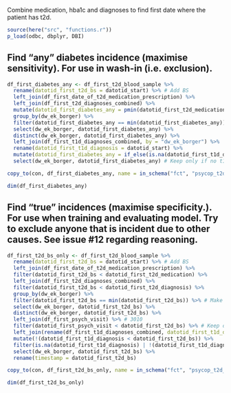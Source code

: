 Combine medication, hba1c and diagnoses to find first date where the patient has t2d.

```r
source(here("src", "functions.r"))
p_load(odbc, dbplyr, DBI)
```

## Find "any" diabetes incidence (maximise sensitivity). For use in wash-in (i.e. exclusion).
```r
df_first_diabetes_any <- df_first_t2d_blood_sample %>% 
  rename(datotid_first_t2d_bs = datotid_start) %>% # Add BS
  left_join(df_first_date_of_t2d_medication_prescription) %>% 
  left_join(df_first_t2d_diagnoses_combined) %>% 
  mutate(datotid_first_diabetes_any = pmin(datotid_first_t2d_medication, datotid_first_t2d_diagnosis, datotid_first_t2d_bs)) %>% 
  group_by(dw_ek_borger) %>% 
  filter(datotid_first_diabetes_any == min(datotid_first_diabetes_any)) %>% # Make sure to only have one record per patient
  select(dw_ek_borger, datotid_first_diabetes_any) %>% 
  distinct(dw_ek_borger, datotid_first_diabetes_any) %>% 
  left_join(df_first_t1d_diagnoses_combined, by = "dw_ek_borger") %>% 
  rename(datotid_first_t1d_diagnosis = datotid_start) %>% 
  mutate(datotid_first_diabetes_any = if_else(is.na(datotid_first_t1d_diagnosis), datotid_first_diabetes_any, min(datotid_first_t1d_diagnosis, datotid_first_diabetes_any))) %>% 
  select(dw_ek_borger, datotid_first_diabetes_any) # Keep only if no t1d diagnosis before t2d: 601

copy_to(con, df_first_diabetes_any, name = in_schema("fct", "psycop_t2d_first_diabetes_any"), overwrite = TRUE, temporary = FALSE)

dim(df_first_diabetes_any)
```

## Find "true" incidences (maximise specificity.). For use when training and evaluating model. Try to exclude anyone that is incident due to other causes. See issue #12 regarding reasoning.
```r
df_first_t2d_bs_only <- df_first_t2d_blood_sample %>% 
  rename(datotid_first_t2d_bs = datotid_start) %>% # Add BS
  left_join(df_first_date_of_t2d_medication_prescription) %>% 
  filter(datotid_first_t2d_bs < datotid_first_t2d_medication) %>% 
  left_join(df_first_t2d_diagnoses_combined) %>% 
  filter(datotid_first_t2d_bs < datotid_first_t2d_diagnosis) %>% 
  group_by(dw_ek_borger) %>% 
  filter(datotid_first_t2d_bs == min(datotid_first_t2d_bs)) %>% # Make sure to only have one record per patient
  select(dw_ek_borger, datotid_first_t2d_bs) %>% 
  distinct(dw_ek_borger, datotid_first_t2d_bs) %>% 
  left_join(df_first_psych_visit) %>% # 3010
  filter(datotid_first_psych_visit < datotid_first_t2d_bs) %>% # Keep only if diabetes is diagnosed after first psych visit: 810
  left_join(rename(df_first_t1d_diagnoses_combined, datotid_first_t1d_diagnosis = datotid_start), by = "dw_ek_borger") %>% 
  mutate(!(datotid_first_t1d_diagnosis < datotid_first_t2d_bs)) %>% 
  filter(is.na(datotid_first_t1d_diagnosis) | !(datotid_first_t1d_diagnosis < datotid_first_t2d_bs)) %>% # Keep only if no t1d diagnosis before t2d: 601
  select(dw_ek_borger, datotid_first_t2d_bs) %>% 
  rename(timestamp = datotid_first_t2d_bs)

copy_to(con, df_first_t2d_bs_only, name = in_schema("fct", "psycop_t2d_first_diabetes_t2d"), overwrite = TRUE, temporary = FALSE)

dim(df_first_t2d_bs_only)
```

